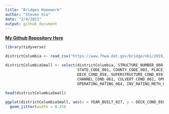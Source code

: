 ```yaml
---
title: "Bridges Homework"
author: "Steven Xia"
date: "2/4/2021"
output: github_document
---
```


[**My Github Repository Here**](https://github.com/sxia35/homework1.git)

```r
library(tidyverse)
```

```r
districtColumbia <- read_csv("https://www.fhwa.dot.gov/bridge/nbi/2019/delimited/DC19.txt")
```

```r
districtColumbiaSmall <- select(districtColumbia, STRUCTURE_NUMBER_008, YEAR_BUILT_027, 
                                STATE_CODE_001, COUNTY_CODE_003, PLACE_CODE_004,
                                DECK_COND_058, SUPERSTRUCTURE_COND_059, SUBSTRUCTURE_COND_060,
                                CHANNEL_COND_061, CULVERT_COND_062, OPR_RATING_METH_063,
                                OPERATING_RATING_064, INV_RATING_METH_065, INVENTORY_RATING_066)
                                
head(districtColumbiaSmall)
```

```r
ggplot(districtColumbiaSmall, aes(x = YEAR_BUILT_027, y = DECK_COND_058)) +
  geom_jitter(width = 0.25)

```